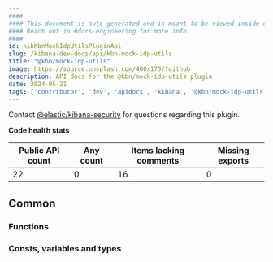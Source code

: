 ```yaml
---
####
#### This document is auto-generated and is meant to be viewed inside our experimental, new docs system.
#### Reach out in #docs-engineering for more info.
####
id: kibKbnMockIdpUtilsPluginApi
slug: /kibana-dev-docs/api/kbn-mock-idp-utils
title: "@kbn/mock-idp-utils"
image: https://source.unsplash.com/400x175/?github
description: API docs for the @kbn/mock-idp-utils plugin
date: 2024-05-21
tags: ['contributor', 'dev', 'apidocs', 'kibana', '@kbn/mock-idp-utils']
---
```




Contact [@elastic/kibana-security](https://github.com/orgs/elastic/teams/kibana-security) for questions regarding this plugin.

**Code health stats**

| Public API count  | Any count | Items lacking comments | Missing exports |
|-------------------|-----------|------------------------|-----------------|
| 22 | 0 | 16 | 0 |

## Common

### Functions
<DocDefinitionList data={kbnMockIdpUtilsObj.common.functions}/>

### Consts, variables and types
<DocDefinitionList data={kbnMockIdpUtilsObj.common.misc}/>

